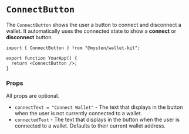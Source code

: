 # `ConnectButton`

The `ConnectButton` shows the user a button to connect and disconnect a wallet. It automatically uses the connected state to show a **connect** or **disconnect** button.

```tsx
import { ConnectButton } from "@mysten/wallet-kit";

export function YourApp() {
  return <ConnectButton />;
}
```

### Props

All props are optional.

- `connectText = "Connect Wallet"` - The text that displays in the button when the user is not currently connected to a wallet.
- `connectedText` - The text that displays in the button when the user is connected to a wallet. Defaults to their current wallet address.

